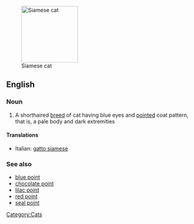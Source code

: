 [[Image:Niobe050905-Siamese Cat.jpeg|thumb|right|150px|Siamese cat]]
==English==

===Noun===
{{en-noun|sg=[[Siamese]] [[cat]]}}

# A shorthaired [[breed]] of cat having blue eyes and [[pointed]] coat pattern, that is, a pale body and dark extremities

====Translations====
{{top}}
*Italian: [[gatto siamese]]
{{mid}}

{{bottom}}

===See also===
{{Wikipedia|Siamese (cat)}}
{{commonscat|Siamese cats}}
*[[blue point]]
*[[chocolate point]]
*[[lilac point]]
*[[red point]]
*[[seal point]]

[[Category:Cats]]